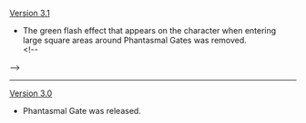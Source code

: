 {{Change History/Header}}
[[Version 3.1]]
* The green flash effect that appears on the character when entering large square areas around Phantasmal Gates was removed.<br><!--
-->{{Preview|Phantasmal Gate Green Flash}}
----
[[Version 3.0]]
* Phantasmal Gate was released.